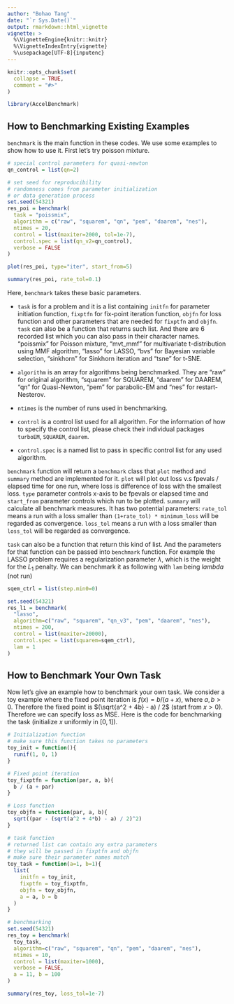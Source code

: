 ```yaml
---
author: "Bohao Tang"
date: "`r Sys.Date()`"
output: rmarkdown::html_vignette
vignette: >
  %\VignetteEngine{knitr::knitr}
  %\VignetteIndexEntry{vignette}
  %\usepackage[UTF-8]{inputenc}
---
```


```r
knitr::opts_chunk$set(
  collapse = TRUE,
  comment = "#>"
)
```

```r
library(AccelBenchmark)
```

## How to Benchmarking Existing Examples
`benchmark` is the main function in these codes. We use some examples to show how to use it. First let's try poisson mixture.

```r
# special control parameters for quasi-newton
qn_control = list(qn=2)

# set seed for reproducibility 
# randomness comes from parameter initialization 
# or data generation process
set.seed(54321)
res_poi = benchmark(
  task = "poissmix",
  algorithm = c("raw", "squarem", "qn", "pem", "daarem", "nes"),
  ntimes = 20,
  control = list(maxiter=2000, tol=1e-7),
  control.spec = list(qn_v2=qn_control),
  verbose = FALSE
)

plot(res_poi, type="iter", start_from=5)

summary(res_poi, rate_tol=0.1)
```

Here, `benchmark` takes these basic parameters. 

- `task` is for a problem and it is a list containing `initfn` for parameter initiation function, `fixptfn` for fix-point iteration function, `objfn` for loss function and other parameters that are needed for `fixptfn` and `objfn`. `task` can also be a function that returns such list. And there are 6 recorded list which you can also pass in their character names. "poissmix" for Poisson mixture, "mvt_mmf" for multivariate t-distribution using MMF algorithm, "lasso" for LASSO, "bvs" for Bayesian variable selection, "sinkhorn" for Sinkhorn iteration and "tsne" for t-SNE.

- `algorithm` is an array for algorithms being benchmarked. They are "raw" for original algorithm, "squarem" for SQUAREM, "daarem" for DAAREM, "qn" for Quasi-Newton, "pem" for parabolic-EM and "nes" for restart-Nesterov.

- `ntimes` is the number of runs used in benchmarking.

- `control` is a control list used for all algorithm. For the information of how to specify the control list, please check their individual packages `turboEM`, `SQUAREM`, `daarem`.

- `control.spec` is a named list to pass in specific control list for any used algorithm.


`benchmark` function will return a `benchmark` class that `plot` method and `summary` method are implemented for it. `plot` will plot out loss v.s fpevals / elapsed time for one run, where loss is difference of loss with the smallest loss. `type` parameter controls x-axis to be fpevals or elapsed time and `start_from` parameter controls which run to be plotted. `summary` will calculate all benchmark measures. It has two potential parameters: `rate_tol` means a run with a loss smaller than `(1+rate_tol) * minimum_loss` will be regarded as convergence. `loss_tol` means a run with a loss smaller than `loss_tol` will be regarded as convergence.

`task` can also be a function that return this kind of list. And the parameters for that function can be passed into `benchmark` function. For example the LASSO problem requires a regularization parameter $\lambda$, which is the weight for the $L_1$ penalty. We can benchmark it as following with `lam` being $lambda$ (not run)

```r
sqem_ctrl = list(step.min0=0)

set.seed(54321)
res_l1 = benchmark(
  "lasso",
  algorithm=c("raw", "squarem", "qn_v3", "pem", "daarem", "nes"),
  ntimes = 200,
  control = list(maxiter=20000),
  control.spec = list(squarem=sqem_ctrl),
  lam = 1
)
```


## How to Benchmark Your Own Task
Now let's give an example how to benchmark your own task. We consider a toy example where the fixed point iteration is $f(x) = b / (a + x)$, where $a, b > 0$. Therefore the fixed point is $(\sqrt{a^2 + 4b} - a) / 2$ (start from $x > 0$). Therefore we can specify loss as MSE. Here is the code for benchmarking the task (initialize $x$ uniformly in $[0, 1]$).

```r
# Initialization function 
# make sure this function takes no parameters
toy_init = function(){
  runif(1, 0, 1)
}

# Fixed point iteration
toy_fixptfn = function(par, a, b){
  b / (a + par)
}

# Loss function
toy_objfn = function(par, a, b){
  sqrt((par - (sqrt(a^2 + 4*b) - a) / 2)^2)
}

# task function
# returned list can contain any extra parameters
# they will be passed in fixptfn and objfn
# make sure their parameter names match
toy_task = function(a=1, b=1){
  list(
    initfn = toy_init,
    fixptfn = toy_fixptfn,
    objfn = toy_objfn,
    a = a, b = b
  )
}

# benchmarking
set.seed(54321)
res_toy = benchmark(
  toy_task,
  algorithm=c("raw", "squarem", "qn", "pem", "daarem", "nes"),
  ntimes = 10,
  control = list(maxiter=1000),
  verbose = FALSE,
  a = 11, b = 100
)

summary(res_toy, loss_tol=1e-7)
```
